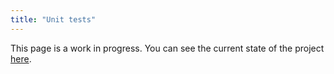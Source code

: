 ```yaml
---
title: "Unit tests"
---
```


This page is a work in progress. You can see the current state of the project [here](https://github.com/JosephBARBIERDARNAL/python-packaging-essentials).
